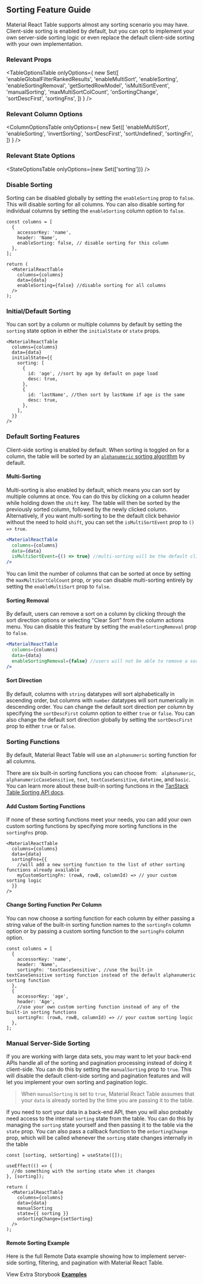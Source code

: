 
<Head>
  <title>Sorting Feature Guide - Material React Table V2 Docs</title>
  <meta
    name="description"
    content="How to use, customize, or disable sorting features in Material React Table"
  />
</Head>

## Sorting Feature Guide

Material React Table supports almost any sorting scenario you may have. Client-side sorting is enabled by default, but you can opt to implement your own server-side sorting logic or even replace the default client-side sorting with your own implementation.

### Relevant Props

<TableOptionsTable
  onlyOptions={
    new Set([
      'enableGlobalFilterRankedResults',
      'enableMultiSort',
      'enableSorting',
      'enableSortingRemoval',
      'getSortedRowModel',
      'isMultiSortEvent',
      'manualSorting',
      'maxMultiSortColCount',
      'onSortingChange',
      'sortDescFirst',
      'sortingFns',
    ])
  }
/>

### Relevant Column Options

<ColumnOptionsTable
  onlyOptions={
    new Set([
      'enableMultiSort',
      'enableSorting',
      'invertSorting',
      'sortDescFirst',
      'sortUndefined',
      'sortingFn',
    ])
  }
/>

### Relevant State Options

<StateOptionsTable onlyOptions={new Set(['sorting'])} />

### Disable Sorting

Sorting can be disabled globally by setting the `enableSorting` prop to `false`. This will disable sorting for all columns. You can also disable sorting for individual columns by setting the `enableSorting` column option to `false`.

```tsx
const columns = [
  {
    accessorKey: 'name',
    header: 'Name',
    enableSorting: false, // disable sorting for this column
  },
];

return (
  <MaterialReactTable
    columns={columns}
    data={data}
    enableSorting={false} //disable sorting for all columns
  />
);
```

### Initial/Default Sorting

You can sort by a column or multiple columns by default by setting the `sorting` state option in either the `initialState` or `state` props.

```tsx
<MaterialReactTable
  columns={columns}
  data={data}
  initialState={{
    sorting: [
      {
        id: 'age', //sort by age by default on page load
        desc: true,
      },
      {
        id: 'lastName', //then sort by lastName if age is the same
        desc: true,
      },
    ],
  }}
/>
```

### Default Sorting Features

Client-side sorting is enabled by default. When sorting is toggled on for a column, the table will be sorted by an [`alphanumeric` sorting algorithm](https://tanstack.com/table/v8/docs/api/features/sorting#sorting-functions) by default.

#### Multi-Sorting

Multi-sorting is also enabled by default, which means you can sort by multiple columns at once. You can do this by clicking on a column header while holding down the `shift` key. The table will then be sorted by the previously sorted column, followed by the newly clicked column. Alternatively, if you want multi-sorting to be the default click behavior without the need to hold `shift`, you can set the `isMultiSortEvent` prop to `() => true`.

```jsx
<MaterialReactTable
  columns={columns}
  data={data}
  isMultiSortEvent={() => true} //multi-sorting will be the default click behavior without the need to hold shift
/>
```

You can limit the number of columns that can be sorted at once by setting the `maxMultiSortColCount` prop, or you can disable multi-sorting entirely by setting the `enableMultiSort` prop to `false`.

#### Sorting Removal

By default, users can remove a sort on a column by clicking through the sort direction options or selecting "Clear Sort" from the column actions menu. You can disable this feature by setting the `enableSortingRemoval` prop to `false`.

```jsx
<MaterialReactTable
  columns={columns}
  data={data}
  enableSortingRemoval={false} //users will not be able to remove a sort on a column
/>
```

#### Sort Direction

By default, columns with `string` datatypes will sort alphabetically in ascending order, but columns with `number` datatypes will sort numerically in descending order. You can change the default sort direction per column by specifying the `sortDescFirst` column option to either `true` or `false`. You can also change the default sort direction globally by setting the `sortDescFirst` prop to either `true` or `false`.

<MultiSortingExample />

### Sorting Functions

By default, Material React Table will use an `alphanumeric` sorting function for all columns.

There are six built-in sorting functions you can choose from: ` alphanumeric`, `alphanumericCaseSensitive`, `text`, `textCaseSensitive`, `datetime`, and `basic`. You can learn more about these built-in sorting functions in the [TanStack Table Sorting API docs](https://tanstack.com/table/v8/docs/api/features/sorting#sorting-functions).

#### Add Custom Sorting Functions

If none of these sorting functions meet your needs, you can add your own custom sorting functions by specifying more sorting functions in the `sortingFns` prop.

```tsx
<MaterialReactTable
  columns={columns}
  data={data}
  sortingFns={{
    //will add a new sorting function to the list of other sorting functions already available
    myCustomSortingFn: (rowA, rowB, columnId) => // your custom sorting logic
  }}
/>
```

#### Change Sorting Function Per Column

You can now choose a sorting function for each column by either passing a string value of the built-in sorting function names to the `sortingFn` column option or by passing a custom sorting function to the `sortingFn` column option.

```tsx
const columns = [
  {
    accessorKey: 'name',
    header: 'Name',
    sortingFn: 'textCaseSensitive', //use the built-in textCaseSensitive sorting function instead of the default alphanumeric sorting function
  },
  {
    accessorKey: 'age',
    header: 'Age',
    //use your own custom sorting function instead of any of the built-in sorting functions
    sortingFn: (rowA, rowB, columnId) => // your custom sorting logic
  },
];
```

### Manual Server-Side Sorting

If you are working with large data sets, you may want to let your back-end APIs handle all of the sorting and pagination processing instead of doing it client-side. You can do this by setting the `manualSorting` prop to `true`. This will disable the default client-side sorting and pagination features and will let you implement your own sorting and pagination logic.

> When `manualSorting` is set to `true`, Material React Table assumes that your `data` is already sorted by the time you are passing it to the table.

If you need to sort your data in a back-end API, then you will also probably need access to the internal `sorting` state from the table. You can do this by managing the `sorting` state yourself and then passing it to the table via the `state` prop. You can also pass a callback function to the `onSortingChange` prop, which will be called whenever the `sorting` state changes internally in the table

```tsx
const [sorting, setSorting] = useState([]);

useEffect(() => {
  //do something with the sorting state when it changes
}, [sorting]);

return (
  <MaterialReactTable
    columns={columns}
    data={data}
    manualSorting
    state={{ sorting }}
    onSortingChange={setSorting}
  />
);
```

#### Remote Sorting Example

Here is the full Remote Data example showing how to implement server-side sorting, filtering, and pagination with Material React Table.

<RemoteExample />

View Extra Storybook **[Examples](https://www.material-react-table.dev/?path=/story/features-sorting-examples)**
